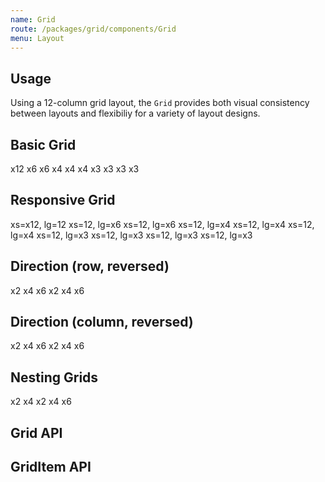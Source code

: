```yaml
---
name: Grid
route: /packages/grid/components/Grid
menu: Layout
---
```



## Usage

Using a 12-column grid layout, the `Grid` provides both visual consistency between layouts and flexibiliy for a variety of layout designs.

## Basic Grid

<Playground>
  <Grid>
    <GridItem xs={12}>
      <Border color="black">
        <Grow>x12</Grow>
      </Border>
    </GridItem>
    <GridItem xs={6}>
      <Border color="black">
        <Grow>x6</Grow>
      </Border>
    </GridItem>
    <GridItem xs={6}>
      <Border color="black">
        <Grow>x6</Grow>
      </Border>
    </GridItem>
    <GridItem xs={4}>
      <Border color="black">
        <Grow>x4</Grow>
      </Border>
    </GridItem>
    <GridItem xs={4}>
      <Border color="black">
        <Grow>x4</Grow>
      </Border>
    </GridItem>
    <GridItem xs={4}>
      <Border color="black">
        <Grow>x4</Grow>
      </Border>
    </GridItem>
    <GridItem xs={3}>
      <Border color="black">
        <Grow>x3</Grow>
      </Border>
    </GridItem>
    <GridItem xs={3}>
      <Border color="black">
        <Grow>x3</Grow>
      </Border>
    </GridItem>
    <GridItem xs={3}>
      <Border color="black">
        <Grow>x3</Grow>
      </Border>
    </GridItem>
    <GridItem xs={3}>
      <Border color="black">
        <Grow>x3</Grow>
      </Border>
    </GridItem>
  </Grid>
</Playground>

## Responsive Grid

<Playground>
  <Grid data-test="responsive">
    <GridItem xs={12} lg={12} data-test="x12">
      xs=x12, lg=12
    </GridItem>
    <GridItem xs={12} lg={6} data-test="x6">
      xs=12, lg=x6
    </GridItem>
    <GridItem xs={12} lg={6}>
      xs=12, lg=x6
    </GridItem>
    <GridItem xs={12} lg={4} data-test="x4">
      xs=12, lg=x4
    </GridItem>
    <GridItem xs={12} lg={4}>
      xs=12, lg=x4
    </GridItem>
    <GridItem xs={12} lg={4}>
      xs=12, lg=x4
    </GridItem>
    <GridItem xs={12} lg={3} data-test="x3">
      xs=12, lg=x3
    </GridItem>
    <GridItem xs={12} lg={3}>
      xs=12, lg=x3
    </GridItem>
    <GridItem xs={12} lg={3}>
      xs=12, lg=x3
    </GridItem>
    <GridItem xs={12} lg={3}>
      xs=12, lg=x3
    </GridItem>
  </Grid>
</Playground>

## Direction (row, reversed)

<Playground>
  <Grid data-test="row">
    <GridItem xs={2}>x2</GridItem>
    <GridItem xs={4}>x4</GridItem>
    <GridItem xs={6}>x6</GridItem>
  </Grid>
  <Grid reversed data-test="row-reverse">
    <GridItem xs={2}>x2</GridItem>
    <GridItem xs={4}>x4</GridItem>
    <GridItem xs={6}>x6</GridItem>
  </Grid>
</Playground>

## Direction (column, reversed)

<Playground>
  <Grid direction="column" data-test="column">
    <GridItem xs={2}>x2</GridItem>
    <GridItem xs={4}>x4</GridItem>
    <GridItem xs={6}>x6</GridItem>
  </Grid>
  <Grid reversed direction="column" data-test="column-reverse">
    <GridItem xs={2}>x2</GridItem>
    <GridItem xs={4}>x4</GridItem>
    <GridItem xs={6}>x6</GridItem>
  </Grid>
</Playground>

## Nesting Grids

<Playground>
  <Grid data-test="outer-grid">
    <GridItem xs={2}>x2</GridItem>
    <GridItem xs={4}>x4</GridItem>
    <GridItem xs={6}>
      <Grid data-test="nested-grid">
        <GridItem xs={2} data-test="x2">x2</GridItem>
        <GridItem xs={4} data-test="x4">x4</GridItem>
        <GridItem xs={6} data-test="x6">x6</GridItem>
      </Grid>
    </GridItem>
  </Grid>

</Playground>

## Grid API

<PropsTable of={Grid} />

## GridItem API

<PropsTable of={GridItem} />
